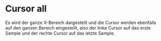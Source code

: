 # Cursor all

Es wird der ganze X-Bereich dargestellt und die Cursor werden ebenfalls auf den ganzen Bereich eingestellt, also der linke Cursor auf das erste Sample und der rechte Cursor auf das letzte Sample.
